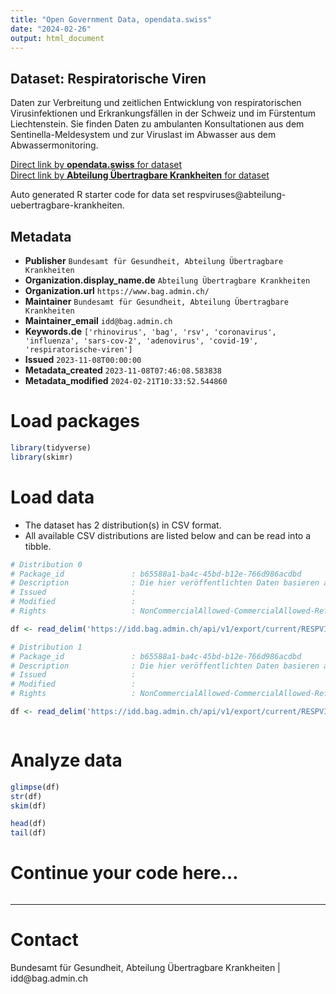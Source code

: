 ```yaml
---
title: "Open Government Data, opendata.swiss"
date: "2024-02-26"
output: html_document
---
```


## Dataset: Respiratorische Viren

Daten zur Verbreitung und zeitlichen Entwicklung von respiratorischen Virusinfektionen und Erkrankungsfällen in der Schweiz und im Fürstentum Liechtenstein. Sie finden Daten zu ambulanten Konsultationen aus dem Sentinella-Meldesystem und zur Viruslast im Abwasser aus dem Abwassermonitoring.

[Direct link by **opendata.swiss** for dataset](https://opendata.swiss/de/dataset/respiratorische-viren)<br>
[Direct link by **Abteilung Übertragbare Krankheiten** for dataset](idd.bag.admin.ch)

Auto generated R starter code for data set respviruses@abteilung-uebertragbare-krankheiten.

## Metadata

- **Publisher** `Bundesamt für Gesundheit, Abteilung Übertragbare Krankheiten`
- **Organization.display_name.de** `Abteilung Übertragbare Krankheiten`
- **Organization.url** `https://www.bag.admin.ch/`
- **Maintainer** `Bundesamt für Gesundheit, Abteilung Übertragbare Krankheiten`
- **Maintainer_email** `idd@bag.admin.ch`
- **Keywords.de** `['rhinovirus', 'bag', 'rsv', 'coronavirus', 'influenza', 'sars-cov-2', 'adenovirus', 'covid-19', 'respiratorische-viren']`
- **Issued** `2023-11-08T00:00:00`
- **Metadata_created** `2023-11-08T07:46:08.583838`
- **Metadata_modified** `2024-02-21T10:33:52.544860`


# Load packages

```r

library(tidyverse)
library(skimr)

```

# Load data

-   The dataset has 2 distribution(s) in CSV format.
-   All available CSV distributions are listed below and can be read into a tibble.

```r

# Distribution 0
# Package_id               : b65588a1-ba4c-45bd-b12e-766d986acdbd
# Description              : Die hier veröffentlichten Daten basieren auf Informationen aus dem Sentinella-⁠Meldesystem. Im Rahmen dieses Meldesystems übermitteln ambulant tätige Ärztinnen und Ärzte Informationen zu Erstkonsultationen aufgrund akuter respiratorischer Infektion (ARI) oder grippeähnlicher Erkrankung (ILI) in Arztpraxen und bei Hausbesuchen.
# Issued                   : 
# Modified                 : 
# Rights                   : NonCommercialAllowed-CommercialAllowed-ReferenceRequired

df <- read_delim('https://idd.bag.admin.ch/api/v1/export/current/RESPVIRUSES_sentinella/csv')

# Distribution 1
# Package_id               : b65588a1-ba4c-45bd-b12e-766d986acdbd
# Description              : Die hier veröffentlichten Daten basieren auf Informationen aus dem nationalen Abwassermonitoring der Schweiz und Fürstentum Liechtenstein. Dieses Monitoring erfasst seit Januar 2022 die Viruslast von SARS-CoV-2 und seit Juli 2023 die Viruslast von Influenza und RSV in Abwasserproben der teilnehmenden Abwasserreinigungsanlagen (ARA).
# Issued                   : 
# Modified                 : 
# Rights                   : NonCommercialAllowed-CommercialAllowed-ReferenceRequired

df <- read_delim('https://idd.bag.admin.ch/api/v1/export/current/RESPVIRUSES_wastewater/csv')



```

# Analyze data

```r

glimpse(df)
str(df)
skim(df)

head(df)
tail(df)

```

# Continue your code here...

```r

```

------------------------------------------------------------------------

# Contact

Bundesamt für Gesundheit, Abteilung Übertragbare Krankheiten | idd@bag.admin.ch
